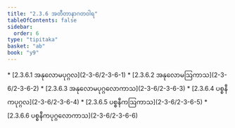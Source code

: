 ```yaml
---
title: "2.3.6 အတီတာနာဂတဝါရ"
tableOfContents: false
sidebar:
  order: 6
type: "tipitaka"
basket: "ab"
book: "y9"
---
```



<DynamicBreadcrumb />



<TableOfContents book="y9" section="2.3.6">
* [2.3.6.1 အနုလောမပုဂ္ဂလ](2-3-6/2-3-6-1)
* [2.3.6.2 အနုလောမဩကာသ](2-3-6/2-3-6-2)
* [2.3.6.3 အနုလောမပုဂ္ဂလောကာသ](2-3-6/2-3-6-3)
* [2.3.6.4 ပစ္စနီကပုဂ္ဂလ](2-3-6/2-3-6-4)
* [2.3.6.5 ပစ္စနီကဩကာသ](2-3-6/2-3-6-5)
* [2.3.6.6 ပစ္စနီကပုဂ္ဂလောကာသ](2-3-6/2-3-6-6)
</TableOfContents>